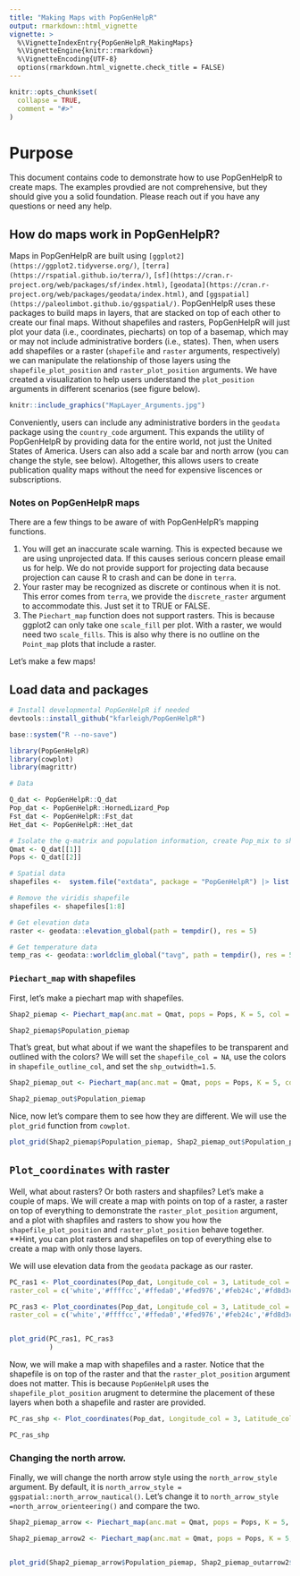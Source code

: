 ```yaml
---
title: "Making Maps with PopGenHelpR"
output: rmarkdown::html_vignette
vignette: >
  %\VignetteIndexEntry{PopGenHelpR_MakingMaps}
  %\VignetteEngine{knitr::rmarkdown}
  %\VignetteEncoding{UTF-8}
  options(rmarkdown.html_vignette.check_title = FALSE)
---
```


```r
knitr::opts_chunk$set(
  collapse = TRUE,
  comment = "#>"
)
```

# Purpose
This document contains code to demonstrate how to use PopGenHelpR to create maps. The examples provdied are not comprehensive, but they should give you a solid foundation. Please reach out if you have any questions or need any help. 

## How do maps work in PopGenHelpR?

Maps in PopGenHelpR are built using `[ggplot2](https://ggplot2.tidyverse.org/)`, `[terra](https://rspatial.github.io/terra/)`, `[sf](https://cran.r-project.org/web/packages/sf/index.html)`, `[geodata](https://cran.r-project.org/web/packages/geodata/index.html)`, and `[ggspatial](https://paleolimbot.github.io/ggspatial/)`. PopGenHelpR uses these packages to build maps in layers, that are stacked on top of each other to create our final maps. Without shapefiles and rasters, PopGenHelpR will just plot your data (i.e., coordinates, piecharts) on top of a basemap, which may or may not include administrative borders (i.e., states). Then, when users add shapefiles or a raster (`shapefile` and `raster` arguments, respectively) we can manipulate the relationship of those layers using the `shapefile_plot_position` and `raster_plot_position` arguments. We have created a visualization to help users understand the `plot_position` arguments in different scenarios (see figure below).  


```r
knitr::include_graphics("MapLayer_Arguments.jpg")
```



Conveniently, users can include any administrative borders in the `geodata` package using the `country_code` argument. This expands the utility of PopGenHelpR by providing data for the entire world, not just the United States of America. Users can also add a scale bar and north arrow (you can change the style, see below). Altogether, this allows users to create publication quality maps without the need for expensive liscences or subscriptions. 


### Notes on PopGenHelpR maps

There are a few things to be aware of with PopGenHelpR's mapping functions. 

1. You will get an inaccurate scale warning. This is expected because we are using unprojected data. If this causes serious concern please email us for help. We do not provide support for projecting data because projection can cause R to crash and can be done in `terra`. 
2. Your raster may be recognized as discrete or continous when it is not. This error comes from `terra`, we provide the `discrete_raster` argument to accommodate this. Just set it to TRUE or FALSE.
3. The `Piechart_map` function does not support rasters. This is because ggplot2 can only take one `scale_fill` per plot. With a raster, we would need two `scale_fills`. This is also why there is no outline on the `Point_map` plots that include a raster. 



Let's make a few maps!


## Load data and packages
```r

# Install developmental PopGenHelpR if needed 
devtools::install_github("kfarleigh/PopGenHelpR")

base::system("R --no-save") 

library(PopGenHelpR)
library(cowplot)
library(magrittr)

# Data

Q_dat <- PopGenHelpR::Q_dat
Pop_dat <- PopGenHelpR::HornedLizard_Pop
Fst_dat <- PopGenHelpR::Fst_dat
Het_dat <- PopGenHelpR::Het_dat

# Isolate the q-matrix and population information, create Pop_mix to show it works with a mixture of character and numerics.
Qmat <- Q_dat[[1]]
Pops <- Q_dat[[2]]

# Spatial data
shapefiles <-  system.file("extdata", package = "PopGenHelpR") |> list.files(pattern = "*.shp$", full.names = T)

# Remove the viridis shapefile
shapefiles <- shapefiles[1:8]

# Get elevation data 
raster <- geodata::elevation_global(path = tempdir(), res = 5)

# Get temperature data
temp_ras <- geodata::worldclim_global("tavg", path = tempdir(), res = 5)
```


### `Piechart_map` with shapefiles

First, let's make a piechart map with shapefiles.

```r
Shap2_piemap <- Piechart_map(anc.mat = Qmat, pops = Pops, K = 5, col = c('#d73027', '#fc8d59', '#e0f3f8', '#91bfdb', '#4575b4'), plot.type = "all", Lat_buffer = 3, Long_buffer = 3, country_code = c("usa", "can", "mex"), shapefile = shapefiles, shapefile_col = c('#9e0142','#d53e4f','#f46d43','#fdae61','#abdda4','#66c2a5','#3288bd','#5e4fa2'), shapefile_plot_position = 2,north_arrow = T, scale_bar = T, north_arrow_position = "tr") 

Shap2_piemap$Population_piemap
```

That's great, but what about if we want the shapefiles to be transparent and outlined with the colors? We will set the `shapefile_col = NA`, use the colors in `shapefile_outline_col`, and set the `shp_outwidth=1.5`. 

```r
Shap2_piemap_out <- Piechart_map(anc.mat = Qmat, pops = Pops, K = 5, col = c('#d73027', '#fc8d59', '#e0f3f8', '#91bfdb', '#4575b4'), plot.type = "all", Lat_buffer = 3, Long_buffer = 3, country_code = c("usa", "can", "mex"), shapefile = shapefiles, shapefile_col = NA, shapefile_outine_col =  c('#9e0142','#d53e4f','#f46d43','#fdae61','#abdda4','#66c2a5','#3288bd','#5e4fa2'), shapefile_plot_position = 2,north_arrow = T, scale_bar = T, north_arrow_position = "tr", shp_outwidt = 1.5) 

Shap2_piemap_out$Population_piemap
```


Nice, now let's compare them to see how they are different. We will use the `plot_grid` function from `cowplot`. 

```r


plot_grid(Shap2_piemap$Population_piemap, Shap2_piemap_out$Population_piemap, nrow = 1)

```


## `Plot_coordinates` with raster 


Well, what about rasters? Or both rasters and shapfiles? Let's make a couple of maps. We will create a map with points on top of a raster, a raster on top of everything to demonstrate the `raster_plot_position` argument, and a plot with shapfiles and rasters to show you how the `shapefile_plot_position` and `raster_plot_position` behave together. **Hint, you can plot rasters and shapefiles on top of everything else to create a map with only those layers. 

We will use elevation data from the `geodata` package as our raster. 


```r

PC_ras1 <- Plot_coordinates(Pop_dat, Longitude_col = 3, Latitude_col = 4, group = Pop_dat$Population, group_col = c('#66c2a5','#3288bd','#5e4fa2'), country_code = c("usa", "mex", "can"), raster = raster, raster_plot_position = 1, interpolate_raster = TRUE, Lat_buffer = 3, Long_buffer = 3, discrete_raster = TRUE,    
raster_col = c('white','#ffffcc','#ffeda0','#fed976','#feb24c','#fd8d3c','#fc4e2a','#e31a1c','#bd0026','#800026'), raster_breaks = c(0,500,1000,1500,2000,2500,3000,3500,4000,5000), legend_pos = "right", scale_bar = TRUE, north_arrow_position = "tr", north_arrow = TRUE)

PC_ras3 <- Plot_coordinates(Pop_dat, Longitude_col = 3, Latitude_col = 4, group = Pop_dat$Population, group_col = c('#66c2a5','#3288bd','#5e4fa2'), country_code = c("usa", "mex", "can"), raster = raster, raster_plot_position = 3, interpolate_raster = TRUE, Lat_buffer = 3, Long_buffer = 3, discrete_raster = TRUE,    
raster_col = c('white','#ffffcc','#ffeda0','#fed976','#feb24c','#fd8d3c','#fc4e2a','#e31a1c','#bd0026','#800026'), raster_breaks = c(0,500,1000,1500,2000,2500,3000,3500,4000,5000), legend_pos = "right", scale_bar = TRUE, north_arrow_position = "tr", north_arrow = TRUE)


plot_grid(PC_ras1, PC_ras3
          )
```

Now, we will make a map with shapefiles and a raster. Notice that the shapefile is on top of the raster and that the `raster_plot_position` argument does not matter. This is because `PopGenHelpR` uses the `shapefile_plot_position` arugment to determine the placement of these layers when both a shapefile and raster are provided. 

```r

PC_ras_shp <- Plot_coordinates(Pop_dat, Longitude_col = 3, Latitude_col = 4, group = Pop_dat$Population, group_col = c('#66c2a5','#3288bd','#5e4fa2'), country_code = c("usa", "mex", "can"), shapefile = shapefiles, shapefile_plot_position = 1, raster = raster, raster_plot_position = 2, interpolate_raster = TRUE, Lat_buffer = 3, Long_buffer = 3, discrete_raster = TRUE, shapefile_outline_col = c('#9e0142','#d53e4f','#f46d43','#fdae61','#abdda4','#66c2a5','#3288bd','#5e4fa2'),    raster_col = c('white','#ffffcc','#ffeda0','#fed976','#feb24c','#fd8d3c','#fc4e2a','#e31a1c','#bd0026','#800026'), raster_breaks = c(0,500,1000,1500,2000,2500,3000,3500,4000,5000), legend_pos = "right", scale_bar = TRUE, north_arrow_position = "tr", north_arrow = TRUE)

PC_ras_shp

```


### Changing the north arrow.

Finally, we will change the north arrow style using the `north_arrow_style` argument. By default, it is `north_arrow_style = ggspatial::north_arrow_nautical()`. Let's change it to `north_arrow_style =north_arrow_orienteering()` and compare the two. 

```r
Shap2_piemap_arrow <- Piechart_map(anc.mat = Qmat, pops = Pops, K = 5, col = c('#d73027', '#fc8d59', '#e0f3f8', '#91bfdb', '#4575b4'), plot.type = "all", Lat_buffer = 3, Long_buffer = 3, country_code = c("usa", "can", "mex"), shapefile = shapefiles, shapefile_col = c('#9e0142','#d53e4f','#f46d43','#fdae61','#abdda4','#66c2a5','#3288bd','#5e4fa2'), shapefile_plot_position = 2,north_arrow = T, scale_bar = T, north_arrow_position = "tr",  north_arrow_style = ggspatial::north_arrow_nautical()) 

Shap2_piemap_arrow2 <- Piechart_map(anc.mat = Qmat, pops = Pops, K = 5, col = c('#d73027', '#fc8d59', '#e0f3f8', '#91bfdb', '#4575b4'), plot.type = "all", Lat_buffer = 3, Long_buffer = 3, country_code = c("usa", "can", "mex"), shapefile = shapefiles, shapefile_col = c('#9e0142','#d53e4f','#f46d43','#fdae61','#abdda4','#66c2a5','#3288bd','#5e4fa2'), shapefile_plot_position = 2,north_arrow = T, scale_bar = T, north_arrow_position = "tr",  north_arrow_style = ggspatial::north_arrow_orienteering()) 


plot_grid(Shap2_piemap_arrow$Population_piemap, Shap2_piemap_outarrow2$Population_piemap, nrow = 1)
```
